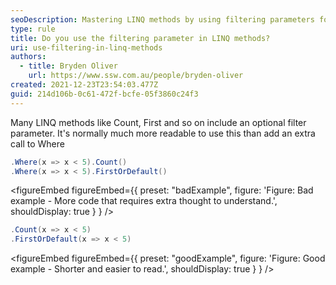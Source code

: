 ```yaml
---
seoDescription: Mastering LINQ methods by using filtering parameters for efficient and readable code.
type: rule
title: Do you use the filtering parameter in LINQ methods?
uri: use-filtering-in-linq-methods
authors:
  - title: Bryden Oliver
    url: https://www.ssw.com.au/people/bryden-oliver
created: 2021-12-23T23:54:03.477Z
guid: 214d106b-0c61-472f-bcfe-05f3860c24f3
---
```


Many LINQ methods like Count, First and so on include an optional filter parameter. It's normally much more readable to use this than add an extra call to Where
```cs
.Where(x => x < 5).Count()
.Where(x => x < 5).FirstOrDefault()
```

<figureEmbed figureEmbed={{
  preset: "badExample",
  figure: 'Figure: Bad example - More code that requires extra thought to understand.',
  shouldDisplay: true
} } />


```cs
.Count(x => x < 5)
.FirstOrDefault(x => x < 5)
```

<figureEmbed figureEmbed={{
  preset: "goodExample",
  figure: 'Figure: Good example - Shorter and easier to read.',
  shouldDisplay: true
} } />

